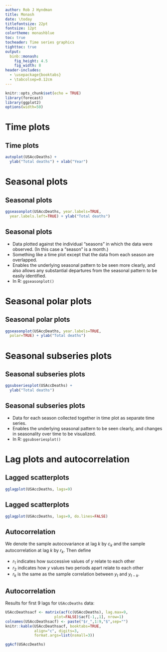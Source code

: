 ```yaml
---
author: Rob J Hyndman
title: Monash
date: \today
titlefontsize: 22pt
fontsize: 12pt
colortheme: monashblue
toc: true
tocheader: Time series graphics
tighttoc: true
output:
  binb::monash:
    fig_height: 4.5
    fig_width: 8
header-includes:
  - \usepackage{booktabs}
  - \tabcolsep=0.12cm
---
```


```r
knitr::opts_chunk$set(echo = TRUE)
library(forecast)
library(ggplot2)
options(width=50)
```

# Time plots

## Time plots

```r
autoplot(USAccDeaths) +
  ylab("Total deaths") + xlab("Year")
```

# Seasonal plots

## Seasonal plots

```r
ggseasonplot(USAccDeaths, year.labels=TRUE,
  year.labels.left=TRUE) + ylab("Total deaths")
```

## Seasonal plots

  * Data plotted against the individual "seasons" in which the data were observed.  (In this case a "season" is a month.)
  * Something like a time plot except that the data from each season are overlapped.
  * Enables the underlying seasonal pattern to be seen more clearly, and also allows any substantial departures from the seasonal pattern to be easily identified.
  * In R: `ggseasonplot()`

# Seasonal polar plots

## Seasonal polar plots

```r
ggseasonplot(USAccDeaths, year.labels=TRUE,
  polar=TRUE) + ylab("Total deaths")
```

\only<2>{
  \begin{textblock}{4}(8,4)
    \begin{alertblock}{}
      Only change is to switch to polar coordinates.
    \end{alertblock}
  \end{textblock}
}

# Seasonal subseries plots

## Seasonal subseries plots

```r
ggsubseriesplot(USAccDeaths) +
  ylab("Total deaths")
```

## Seasonal subseries plots

  * Data for each season collected together in time plot as separate time series.
  * Enables the underlying seasonal pattern to be seen clearly, and changes in seasonality over time to be visualized.
  * In R: `ggsubseriesplot()`


# Lag plots and autocorrelation

## Lagged scatterplots

```r
gglagplot(USAccDeaths, lags=9)
```

## Lagged scatterplots

```r
gglagplot(USAccDeaths, lags=9, do.lines=FALSE)
```

\only<2>{
  \begin{textblock}{4}(8.3,3)
    \begin{block}{}
      \begin{itemize}\tightlist
        \item Each graph shows $y_t$ plotted against $y_{t-k}$ for different values of $k$.
        \item Autocorrelations are correlations associated with these scatterplots.
      \end{itemize}
    \end{block}
  \end{textblock}
}

## Autocorrelation

We denote the sample autocovariance at lag $k$ by $c_k$ and the sample autocorrelation at lag $k$ by $r_k$.  Then define

\begin{block}{}
\begin{align*}
c_k &= \frac{1}{T}\sum_{t=k+1}^T (y_t-\bar{y})(y_{t-k}-\bar{y}) \\[0.cm]
\text{and}\qquad
r_{k} &= c_k/c_0
\end{align*}
\end{block}\pause\small

  * $r_1$ indicates how successive values of  $y$  relate to each other
  * $r_2$ indicates how  $y$ values two periods apart relate to each other
  * $r_k$ is \textit{almost} the same as the sample correlation between $y_t$ and $y_{t-k}$.

## Autocorrelation

Results for first 9 lags for `USAccDeaths` data:


```r
USAccDeathsacf <- matrix(acf(c(USAccDeaths), lag.max=9,
                      plot=FALSE)$acf[-1,,1], nrow=1)
colnames(USAccDeathsacf) <- paste("$r_",1:9,"$",sep="")
knitr::kable(USAccDeathsacf, booktabs=TRUE,
             align="c", digits=3,
             format.args=list(nsmall=3))
```

```r
ggAcf(USAccDeaths)
```
